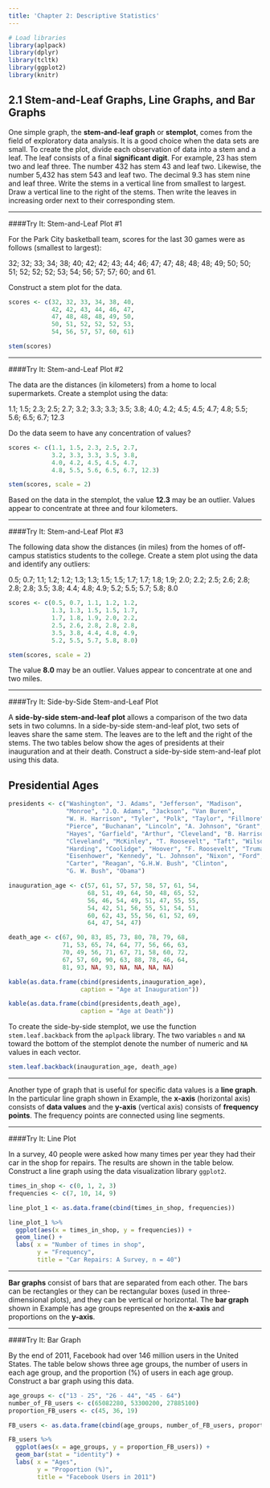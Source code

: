 ```yaml
---
title: 'Chapter 2: Descriptive Statistics'
---
```


```r
# Load libraries
library(aplpack)
library(dplyr)
library(tcltk)
library(ggplot2)
library(knitr)

```

## 2.1 Stem-and-Leaf Graphs, Line Graphs, and Bar Graphs
One simple graph, the **stem-and-leaf graph** or **stemplot**, comes from the field of exploratory data analysis. It is a good choice when the data sets are small. To create the plot, divide each observation of data into a stem and a leaf. The leaf consists of a final **significant digit**. For example, 23 has stem two and leaf three. The number 432 has stem 43 and leaf two. Likewise, the number 5,432 has stem 543 and leaf two. The decimal 9.3 has stem nine and leaf three. Write the stems in a vertical line from smallest to largest. Draw a vertical line to the right of the stems. Then write the leaves in increasing order next to their corresponding stem.

----

####Try It: Stem-and-Leaf Plot #1

For the Park City basketball team, scores for the last 30 games were as follows (smallest to largest): 

32; 32; 33; 34; 38; 40; 42; 
42; 43; 44; 46; 47; 47; 48; 
48; 48; 49; 50; 50; 51; 52; 
52; 52; 53; 54; 56; 57; 57; 
60; and 61.

Construct a stem plot for the data.

```r
scores <- c(32, 32, 33, 34, 38, 40, 
            42, 42, 43, 44, 46, 47, 
            47, 48, 48, 48, 49, 50, 
            50, 51, 52, 52, 52, 53, 
            54, 56, 57, 57, 60, 61)

stem(scores)
```

----
  
####Try It: Stem-and-Leaf Plot #2

The data are the distances (in kilometers) from a home to local supermarkets. Create a stemplot using the data: 

1.1; 1.5; 2.3; 2.5; 2.7; 
3.2; 3.3; 3.3; 3.5; 3.8; 
4.0; 4.2; 4.5; 4.5; 4.7; 
4.8; 5.5; 5.6; 6.5; 6.7; 12.3

Do the data seem to have any concentration of values?

```r
scores <- c(1.1, 1.5, 2.3, 2.5, 2.7, 
            3.2, 3.3, 3.3, 3.5, 3.8, 
            4.0, 4.2, 4.5, 4.5, 4.7, 
            4.8, 5.5, 5.6, 6.5, 6.7, 12.3)

stem(scores, scale = 2)
```

Based on the data in the stemplot, the value **12.3** may be an outlier. Values appear to concentrate at three and four kilometers.

----

####Try It: Stem-and-Leaf Plot #3

The following data show the distances (in miles) from the homes of off-campus statistics students to the college. Create a stem plot using the data and identify any outliers:

0.5; 0.7; 1.1; 1.2; 1.2; 
1.3; 1.3; 1.5; 1.5; 1.7; 
1.7; 1.8; 1.9; 2.0; 2.2; 
2.5; 2.6; 2.8; 2.8; 2.8; 
3.5; 3.8; 4.4; 4.8; 4.9; 
5.2; 5.5; 5.7; 5.8; 8.0

```r
scores <- c(0.5, 0.7, 1.1, 1.2, 1.2, 
            1.3, 1.3, 1.5, 1.5, 1.7, 
            1.7, 1.8, 1.9, 2.0, 2.2, 
            2.5, 2.6, 2.8, 2.8, 2.8, 
            3.5, 3.8, 4.4, 4.8, 4.9, 
            5.2, 5.5, 5.7, 5.8, 8.0)

stem(scores, scale = 2)
```

The value **8.0** may be an outlier. Values appear to concentrate at one and two miles.

----

####Try It: Side-by-Side Stem-and-Leaf Plot

A **side-by-side stem-and-leaf plot** allows a comparison of the two data sets in two columns. In a side-by-side stem-and-leaf plot, two sets of leaves share the same stem. The leaves are to the left and the right of the stems. The two tables below show the ages of presidents at their inauguration and at their death. Construct a side-by-side stem-and-leaf plot using this data.

## Presidential Ages
```r

presidents <- c("Washington", "J. Adams", "Jefferson", "Madison", 
                "Monroe", "J.Q. Adams", "Jackson", "Van Buren", 
                "W. H. Harrison", "Tyler", "Polk", "Taylor", "Fillmore",
                "Pierce", "Buchanan", "Lincoln", "A. Johnson", "Grant", 
                "Hayes", "Garfield", "Arthur", "Cleveland", "B. Harrison",
                "Cleveland", "McKinley", "T. Roosevelt", "Taft", "Wilson",
                "Harding", "Coolidge", "Hoover", "F. Roosevelt", "Truman",
                "Eisenhower", "Kennedy", "L. Johnson", "Nixon", "Ford", 
                "Carter", "Reagan", "G.H.W. Bush", "Clinton", 
                "G. W. Bush", "Obama")

inauguration_age <- c(57, 61, 57, 57, 58, 57, 61, 54, 
                      68, 51, 49, 64, 50, 48, 65, 52, 
                      56, 46, 54, 49, 51, 47, 55, 55, 
                      54, 42, 51, 56, 55, 51, 54, 51, 
                      60, 62, 43, 55, 56, 61, 52, 69, 
                      64, 47, 54, 47)

death_age <- c(67, 90, 83, 85, 73, 80, 78, 79, 68, 
               71, 53, 65, 74, 64, 77, 56, 66, 63, 
               70, 49, 56, 71, 67, 71, 58, 60, 72, 
               67, 57, 60, 90, 63, 88, 78, 46, 64, 
               81, 93, NA, 93, NA, NA, NA, NA)

kable(as.data.frame(cbind(presidents,inauguration_age), 
                    caption = "Age at Inauguration"))

kable(as.data.frame(cbind(presidents,death_age), 
                    caption = "Age at Death"))

```

To create the side-by-side stemplot, we use the function `stem.leaf.backback` from the `aplpack` library. The two variables `n` and `NA` toward the bottom of the stemplot denote the number of numeric and `NA` values in each vector.

```r

stem.leaf.backback(inauguration_age, death_age)

```

----

Another type of graph that is useful for specific data values is a **line graph**. In the particular line graph shown in Example, the **x-axis** (horizontal axis) consists of **data values** and the **y-axis** (vertical axis) consists of **frequency points**. The frequency points are connected using line segments.

----

####Try It: Line Plot

In a survey, 40 people were asked how many times per year they had their car in the shop for repairs. The results are shown in the table below. Construct a line graph using the data visualization library `ggplot2`.

```r

times_in_shop <- c(0, 1, 2, 3)
frequencies <- c(7, 10, 14, 9)

line_plot_1 <- as.data.frame(cbind(times_in_shop, frequencies))

line_plot_1 %>%
  ggplot(aes(x = times_in_shop, y = frequencies)) + 
  geom_line() +
  labs( x = "Number of times in shop",
        y = "Frequency",
        title = "Car Repairs: A Survey, n = 40")

```

----

**Bar graphs** consist of bars that are separated from each other. The bars can be rectangles or they can be rectangular boxes (used in three-dimensional plots), and they can be vertical or horizontal. The **bar graph** shown in Example has age groups represented on the **x-axis** and proportions on the **y-axis**.

----

####Try It: Bar Graph

By the end of 2011, Facebook had over 146 million users in the United States. The table below shows three age groups, the number of users in each age group, and the proportion (%) of users in each age group. Construct a bar graph using this data.

```r

age_groups <- c("13 - 25", "26 - 44", "45 - 64")
number_of_FB_users <- c(65082280, 53300200, 27885100)
proportion_FB_users <- c(45, 36, 19)

FB_users <- as.data.frame(cbind(age_groups, number_of_FB_users, proportion_FB_users))

FB_users %>%
  ggplot(aes(x = age_groups, y = proportion_FB_users)) + 
  geom_bar(stat = "identity") +
  labs( x = "Ages",
        y = "Proportion (%)",
        title = "Facebook Users in 2011")

```

